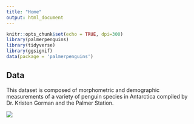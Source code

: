 ```yaml
---
title: "Home"
output: html_document
---
```


```r
knitr::opts_chunk$set(echo = TRUE, dpi=300)
library(palmerpenguins)
library(tidyverse)
library(ggsignif)
data(package = 'palmerpenguins')
```
## Data
This dataset is composed of morphometric and demographic measurements of a variety of penguin species in Antarctica compiled by Dr. Kristen Gorman and the Palmer Station.

![](https://allisonhorst.github.io/palmerpenguins/reference/figures/lter_penguins.png)